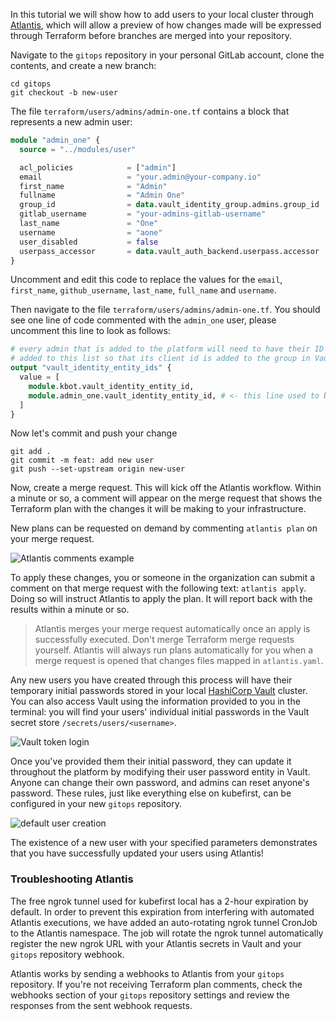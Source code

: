 In this tutorial we will show how to add users to your local cluster through [Atlantis](https://www.runatlantis.io/), which will allow a preview of how changes made will be expressed through Terraform before branches are merged into your repository.

Navigate to the `gitops` repository in your personal GitLab account, clone the contents, and create a new branch:

```shell
cd gitops
git checkout -b new-user
```

The file `terraform/users/admins/admin-one.tf` contains a block that represents a new admin user:

```terraform
module "admin_one" {
  source = "../modules/user"

  acl_policies            = ["admin"]
  email                   = "your.admin@your-company.io"
  first_name              = "Admin"
  fullname                = "Admin One"
  group_id                = data.vault_identity_group.admins.group_id
  gitlab_username         = "your-admins-gitlab-username"
  last_name               = "One"
  username                = "aone"
  user_disabled           = false
  userpass_accessor       = data.vault_auth_backend.userpass.accessor
}

```

Uncomment and edit this code to replace the values for the `email`, `first_name`, `github_username`, `last_name`, `full_name` and `username`.

Then navigate to the file `terraform/users/admins/admin-one.tf`. You should see one line of code commented with the `admin_one` user, please uncomment this line to look as follows:

```terraform
# every admin that is added to the platform will need to have their ID
# added to this list so that its client id is added to the group in Vault
output "vault_identity_entity_ids" {
  value = [
    module.kbot.vault_identity_entity_id,
    module.admin_one.vault_identity_entity_id, # <- this line used to be commented
  ]
}
```

Now let's commit and push your change

```shell
git add .
git commit -m feat: add new user
git push --set-upstream origin new-user
```

Now, create a merge request. This will kick off the Atlantis workflow. Within a minute or so, a comment will appear on the merge request that shows the Terraform plan with the changes it will be making to your infrastructure.

New plans can be requested on demand by commenting `atlantis plan` on your merge request.

![Atlantis comments example](../../../img/common/gitlab/atlantis-comments.png)

To apply these changes, you or someone in the organization can submit a comment on that merge request with the following text: `atlantis apply`. Doing so will instruct Atlantis to apply the plan. It will report back with the results within a minute or so.

> Atlantis merges your merge request automatically once an apply is successfully executed. Don't merge Terraform merge requests yourself. Atlantis will always run plans automatically for you when a merge request is opened that changes files mapped in `atlantis.yaml`.

Any new users you have created through this process will have their temporary initial passwords stored in your local [HashiCorp Vault](https://argocd.kubefirst.dev/applications/vault) cluster. You can also access Vault using the information provided to you in the terminal: you will find your users' individual initial passwords in the Vault secret store `/secrets/users/<username>`.

![Vault token login](../../../img/kubefirst/local/vault-token-login.png)

Once you've provided them their initial password, they can update it throughout the platform by modifying their user password entity in Vault. Anyone can change their own password, and admins can reset anyone's password. These rules, just like everything else on kubefirst, can be configured in your new `gitops` repository.

![default user creation](../../../img/kubefirst/local/default-user-creation.png)

The existence of a new user with your specified parameters demonstrates that you have successfully updated your users using Atlantis!

### Troubleshooting Atlantis

The free ngrok tunnel used for kubefirst local has a 2-hour expiration by default. In order to prevent this expiration from interfering with automated Atlantis executions, we have added an auto-rotating ngrok tunnel CronJob to the Atlantis namespace. The job will rotate the ngrok tunnel automatically register the new ngrok URL with your Atlantis secrets in Vault and your `gitops` repository webhook.

Atlantis works by sending a webhooks to Atlantis from your `gitops` repository. If you're not receiving Terraform plan comments, check the webhooks section of your `gitops` repository settings and review the responses from the sent webhook requests.
